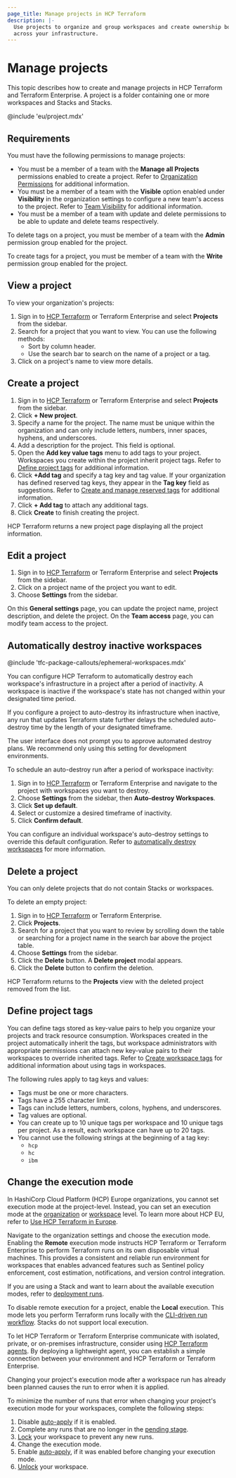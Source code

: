 ```yaml
---
page_title: Manage projects in HCP Terraform
description: |-
  Use projects to organize and group workspaces and create ownership boundaries
  across your infrastructure.
---
```


# Manage projects

This topic describes how to create and manage projects in HCP Terraform and Terraform Enterprise. A project is a folder containing one or more workspaces<!-- BEGIN: TFC:only name:stacks-tfe --> and Stacks<!-- END: TFC:only name:stacks-tfe --><!-- BEGIN: TFC:only name:stacks-tfe --> and Stacks<!-- END: TFC:only name:stacks-tfe -->.

<!-- BEGIN: TFC:only name:hcp-eu -->

<Note>

@include 'eu/project.mdx'

</Note>

<!-- END: TFC:only name:hcp-eu -->

## Requirements

You must have the following permissions to manage projects:

- You must be a member of a team with the **Manage all Projects**  permissions enabled to create a project. Refer to [Organization Permissions](/terraform/cloud-docs/users-teams-organizations/permissions/organization) for additional information.
- You must be a member of a team with the **Visible** option enabled under **Visibility** in the organization settings to configure a new team's access to the project. Refer to [Team Visibility](/terraform/cloud-docs/users-teams-organizations/teams/manage#team-visibility) for additional information.
- You must be a member of a team with update and delete permissions to be able to update and delete teams respectively.

To delete tags on a project, you must be member of a team with the **Admin** permission group enabled for the project.

To create tags for a project, you must be member of a team with the **Write** permission group enabled for the project.

## View a project

To view your organization's projects:

1. Sign in to [HCP Terraform](https://app.terraform.io/) or Terraform Enterprise and select  **Projects** from the sidebar.
1. Search for a project that you want to view. You can use the following methods:
   - Sort by column header.
   - Use the search bar to search on the name of a project or a tag.
1. Click on a project's name to view more details.


## Create a project

1. Sign in to [HCP Terraform](https://app.terraform.io/) or Terraform Enterprise and select  **Projects** from the sidebar.
1. Click **+ New project**.
1. Specify a name for the project. The name must be unique within the organization and can only include letters, numbers, inner spaces, hyphens, and underscores.
1. Add a description for the project. This field is optional.
1. Open the **Add key value tags** menu to add tags to your project. Workspaces you create within the project inherit project tags. Refer to [Define project tags](#define-project-tags) for additional information.
1. Click **+Add tag** and specify a tag key and tag value. If your organization has defined reserved tag keys, they appear in the **Tag key** field as suggestions. Refer to [Create and manage reserved tags](/terraform/cloud-docs/users-teams-organizations/organizations/manage-reserved-tags) for additional information.
1. Click **+ Add tag** to attach any additional tags.
1. Click **Create** to finish creating the project.

HCP Terraform returns a new project page displaying all the project
information.

## Edit a project

1. Sign in to [HCP Terraform](https://app.terraform.io/) or Terraform Enterprise and select  **Projects** from the sidebar.
1. Click on a project name of the project you want to edit.
1. Choose **Settings** from the sidebar.

On this **General settings** page, you can update the project name, project
description, and delete the project. On the **Team access** page, you can modify
team access to the project.

## Automatically destroy inactive workspaces

<!-- BEGIN: TFC:only name:pnp-callout -->
@include 'tfc-package-callouts/ephemeral-workspaces.mdx'
<!-- END: TFC:only name:pnp-callout -->

You can configure HCP Terraform to automatically destroy each workspace's
infrastructure in a project after a period of inactivity. A workspace
is inactive if the workspace's state has not changed within your designated
time period.

If you configure a project to auto-destroy its infrastructure when inactive,
any run that updates Terraform state further delays the scheduled auto-destroy
time by the length of your designated timeframe.

<Warning>

The user interface does not prompt you to approve automated destroy plans. We recommend only using this setting for development environments.

</Warning>

To schedule an auto-destroy run after a period of workspace inactivity:

1. Sign in to [HCP Terraform](https://app.terraform.io/) or Terraform Enterprise and navigate to the project with workspaces you want to destroy.
1. Choose **Settings** from the sidebar, then **Auto-destroy Workspaces**.
1. Click **Set up default**.
1. Select or customize a desired timeframe of inactivity.
1. Click **Confirm default**.

You can configure an individual workspace's auto-destroy settings to override
this default configuration. Refer to [automatically destroy workspaces](/terraform/cloud-docs/workspaces/settings/deletion#automatically-destroy) for more information.

## Delete a project

You can only delete projects that do not contain<!-- BEGIN: TFC:only --> Stacks or<!-- END: TFC:only --> workspaces.

To delete an empty project:

1. Sign in to [HCP Terraform](https://app.terraform.io/) or Terraform Enterprise.
1. Click **Projects**.
1. Search for a project that you want to review by scrolling down the table or
   searching for a project name in the search bar above the project table.
1. Choose **Settings** from the sidebar.
1. Click the **Delete** button. A **Delete project** modal appears.
1. Click the **Delete** button to confirm the deletion.

HCP Terraform returns to the **Projects** view with the deleted project
removed from the list.

## Define project tags

You can define tags stored as key-value pairs to help you organize your projects and track resource consumption. Workspaces created in the project automatically inherit the tags, but workspace administrators with appropriate permissions can attach new key-value pairs to their workspaces to override inherited tags. Refer to [Create workspace tags](/terraform/cloud-docs/workspaces/tags) for additional information about using tags in workspaces.

The following rules apply to tag keys and values:

- Tags must be one or more characters.
- Tags have a 255 character limit.
- Tags can include letters, numbers, colons, hyphens, and underscores.
- Tag values are optional.
- You can create up to 10 unique tags per workspace and 10 unique tags per project. As a result, each workspace can have up to 20 tags.
- You cannot use the following strings at the beginning of a tag key:
    - `hcp`
    - `hc`
    - `ibm`

## Change the execution mode

<!-- BEGIN: TFC:only name:hcp-eu -->

<Note>

In HashiCorp Cloud Platform (HCP) Europe organizations, you cannot set execution mode at the project-level. Instead, you can set an execution mode at the [organization](/terraform/cloud-docs/users-teams-organizations/organizations#general) or [workspace](/terraform/cloud-docs/workspaces/settings#execution-mode) level. To learn more about HCP EU, refer to [Use HCP Terraform in Europe](/terraform/cloud-docs/europe).

</Note>

<!-- END: TFC:only name:hcp-eu -->

Navigate to the organization settings and choose the execution mode. Enabling the **Remote** execution mode instructs HCP Terraform or Terraform Enterprise to perform Terraform runs on its own disposable virtual machines. This provides a consistent and reliable run environment for workspaces that enables advanced features such as Sentinel policy enforcement, cost estimation, notifications, and version control integration.

<!-- BEGIN: TFC:only name:stacks-tfe -->
If you are using a Stack and want to learn about the available execution modes, refer to [deployment runs](/terraform/cloud-docs/stacks/runs).
<!-- END: TFC:only name:stacks-tfe -->

To disable remote execution for a project, enable the **Local** execution. This mode lets you perform Terraform runs locally with the [CLI-driven run workflow](/terraform/enterprise/run/cli). <!-- BEGIN: TFC:only name:stacks-tfe -->Stacks do not support local execution.<!-- END: TFC:only name:stacks-tfe -->

To let HCP Terraform or Terraform Enterprise communicate with isolated, private, or on-premises infrastructure, consider using [HCP Terraform agents](/terraform/cloud-docs/agents). By deploying a lightweight agent, you can establish a simple connection between your environment and HCP Terraform or Terraform Enterprise.

Changing your project's execution mode after a workspace run has already been planned causes the run to error when it is applied.

To minimize the number of runs that error when changing your project's execution mode for your workspaces, complete the following steps:

1. Disable [auto-apply](/terraform/enterprise/workspaces/settings#auto-apply) if it is enabled.
1. Complete any runs that are no longer in the [pending stage](/terraform/enterprise/run/states#the-pending-stage).
1. [Lock](/terraform/enterprise/workspaces/settings#locking) your workspace to prevent any new runs.
1. Change the execution mode.
1. Enable [auto-apply](/terraform/enterprise/workspaces/settings#auto-apply), if it was enabled before changing your execution mode.
1. [Unlock](/terraform/enterprise/workspaces/settings#locking) your workspace.
